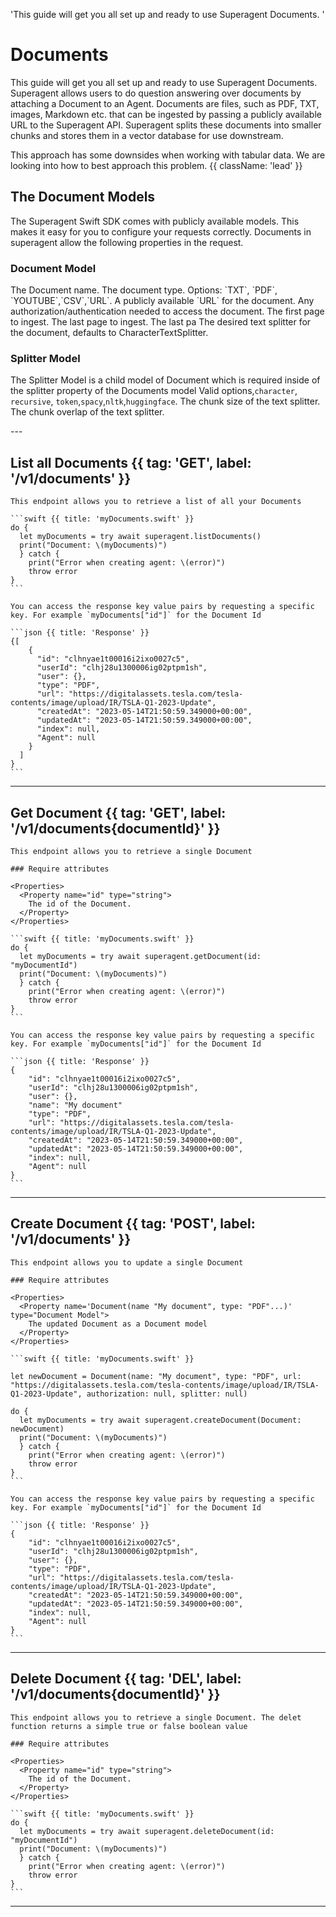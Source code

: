 
<HeroPattern />

  'This guide will get you all set up and ready to use Superagent Documents. '

# Documents

This guide will get you all set up and ready to use Superagent Documents. Superagent allows users to do question answering over documents by attaching a Document to an Agent. Documents are files, such as PDF, TXT, images, Markdown etc. that can be ingested by passing a publicly available URL to the Superagent API. Superagent splits these documents into smaller chunks and stores them in a vector database for use downstream.

This approach has some downsides when working with tabular data. We are looking into how to best approach this problem. {{ className: 'lead' }}

## The Document Models

The Superagent Swift SDK comes with publicly available models. This makes it easy for you to configure your requests correctly.
Documents in superagent allow the following properties in the request.



<Row>
  <Col>

  ### Document Model
<Properties>
  <Property name="name" type="String">
    The Document name.
  </Property>
  <Property name="type" type="string">
    The document type. Options: `TXT`, `PDF`, `YOUTUBE`,`CSV`,`URL`.
  </Property>
  <Property name="url" type="String">
    A publicly available `URL` for the document.
  </Property>
  <Property name="authorization" type="Any?">
    Any authorization/authentication needed to access the document.
  </Property>
  <Property name="fromPage" type="Int?">
    The first page to ingest.
  </Property>
  <Property name="toPage" type="Int?">
   The last page to ingest.
  </Property>

  <Property name="toPage" type="Int?">
   The last pa
  </Property>
  <Property name="splitter" type="Any?">
    The desired text splitter for the document, defaults to CharacterTextSplitter.
  </Property>
</Properties>
</Col>
<Col>

### Splitter Model
The Splitter Model is a child model of Document which is required inside of the splitter property of the Documents model
<Properties>
  <Property name="type" type="string">
     Valid options,`character`, `recursive`, `token`,`spacy`,`nltk`,`huggingface`.
  </Property>
  <Property name="chunkSize" type="Int?">
   The chunk size of the text splitter.
  </Property>
  <Property name="chunkOverlap" type="Any?">
    The chunk overlap of the text splitter.
  </Property>
</Properties>
</Col>
</Row>
---

## List all Documents {{ tag: 'GET', label: '/v1/documents' }}

<Row>
  <Col>

    This endpoint allows you to retrieve a list of all your Documents

    ```swift {{ title: 'myDocuments.swift' }}
    do {
      let myDocuments = try await superagent.listDocuments()
      print("Document: \(myDocuments)")
      } catch {
        print("Error when creating agent: \(error)")
        throw error
    }
    ```
  </Col>
  <Col sticky>

    You can access the response key value pairs by requesting a specific key. For example `myDocuments["id"]` for the Document Id

    ```json {{ title: 'Response' }}
    {[
        {
          "id": "clhnyae1t00016i2ixo0027c5",
          "userId": "clhj28u1300006ig02ptpm1sh",
          "user": {},
          "type": "PDF",
          "url": "https://digitalassets.tesla.com/tesla-contents/image/upload/IR/TSLA-Q1-2023-Update",
          "createdAt": "2023-05-14T21:50:59.349000+00:00",
          "updatedAt": "2023-05-14T21:50:59.349000+00:00",
          "index": null,
          "Agent": null
        } 
      ]
    }
    ```

  </Col>
</Row>

---

## Get Document {{ tag: 'GET', label: '/v1/documents{documentId}' }}

<Row>
  <Col>

    This endpoint allows you to retrieve a single Document

    ### Require attributes
    
    <Properties>
      <Property name="id" type="string">
        The id of the Document.
      </Property>
    </Properties>

    ```swift {{ title: 'myDocuments.swift' }}
    do {
      let myDocuments = try await superagent.getDocument(id: "myDocumentId")
      print("Document: \(myDocuments)")
      } catch {
        print("Error when creating agent: \(error)")
        throw error
    }
    ```
  </Col>
  <Col sticky>

    You can access the response key value pairs by requesting a specific key. For example `myDocuments["id"]` for the Document Id

    ```json {{ title: 'Response' }}
    {
        "id": "clhnyae1t00016i2ixo0027c5",
        "userId": "clhj28u1300006ig02ptpm1sh",
        "user": {},
        "name": "My document"
        "type": "PDF",
        "url": "https://digitalassets.tesla.com/tesla-contents/image/upload/IR/TSLA-Q1-2023-Update",
        "createdAt": "2023-05-14T21:50:59.349000+00:00",
        "updatedAt": "2023-05-14T21:50:59.349000+00:00",
        "index": null,
        "Agent": null
    }
    ```

  </Col>
</Row>

---

## Create Document {{ tag: 'POST', label: '/v1/documents' }}

<Row>
  <Col>

    This endpoint allows you to update a single Document

    ### Require attributes
    
    <Properties>
      <Property name='Document(name "My document", type: "PDF"...)' type="Document Model">
        The updated Document as a Document model
      </Property>
    </Properties>

    ```swift {{ title: 'myDocuments.swift' }}

    let newDocument = Document(name: "My document", type: "PDF", url: "https://digitalassets.tesla.com/tesla-contents/image/upload/IR/TSLA-Q1-2023-Update", authorization: null, splitter: null)

    do {
      let myDocuments = try await superagent.createDocument(Document: newDocument)
      print("Document: \(myDocuments)")
      } catch {
        print("Error when creating agent: \(error)")
        throw error
    }
    ```
  </Col>
  <Col sticky>

    You can access the response key value pairs by requesting a specific key. For example `myDocuments["id"]` for the Document Id

    ```json {{ title: 'Response' }}
    {
        "id": "clhnyae1t00016i2ixo0027c5",
        "userId": "clhj28u1300006ig02ptpm1sh",
        "user": {},
        "type": "PDF",
        "url": "https://digitalassets.tesla.com/tesla-contents/image/upload/IR/TSLA-Q1-2023-Update",
        "createdAt": "2023-05-14T21:50:59.349000+00:00",
        "updatedAt": "2023-05-14T21:50:59.349000+00:00",
        "index": null,
        "Agent": null
    }
    ```

  </Col>
</Row>

---

## Delete Document {{ tag: 'DEL', label: '/v1/documents{documentId}' }}

    This endpoint allows you to retrieve a single Document. The delet function returns a simple true or false boolean value

    ### Require attributes
    
    <Properties>
      <Property name="id" type="string">
        The id of the Document.
      </Property>
    </Properties>

    ```swift {{ title: 'myDocuments.swift' }}
    do {
      let myDocuments = try await superagent.deleteDocument(id: "myDocumentId")
      print("Document: \(myDocuments)")
      } catch {
        print("Error when creating agent: \(error)")
        throw error
    }
    ```

---